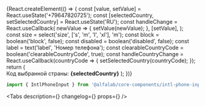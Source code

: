 


<Meta
    title='Компоненты/IntlPhoneInput'
    component={IntlPhoneInput}
/>

<!-- Canvas -->

<Story name='IntlPhoneInput'>
    {React.createElement(() => {
        const [value, setValue] = React.useState('+79647820725');
        const [selectedCountry, setSelectedCountry] = React.useState('RU');
        const handleChange = React.useCallback(
            newValue => {
                setValue(newValue);
            },
            [setValue],
        );
        const size = select('size', ['s', 'm', 'l', 'xl'], 'm');
        const block = boolean('block', false);
        const disabled = boolean('disabled', false);
        const label = text('label', 'Номер телефона');
        const clearableCountryCode = boolean('clearableCountryCode', true);
        const handleCountryChange = React.useCallback(countryCode => {
            setSelectedCountry(countryCode);
        });
        return (
            <React.Fragment>
                <IntlPhoneInput
                    value={value}
                    onChange={handleChange}
                    size={size}
                    block={block}
                    label={label}
                    disabled={disabled}
                    defaultCountryIso2='RU'
                    readOnly={boolean('readOnly', false)}
                    onCountryChange={handleCountryChange}
                    clearableCountryCode={clearableCountryCode}
                />
                <br />
                Код выбранной страны: <strong>{selectedCountry}</strong>
            </React.Fragment>
        );
    })}
</Story>


<!-- Docs -->

<ComponentHeader
    name='IntlPhoneInput'
    version={version}
    package='@alfalab/core-components/intl-phone-input'
    stage={1}
/>

```jsx
import { IntlPhoneInput } from '@alfalab/core-components/intl-phone-input';
```

<Tabs
    description={<Description />}
    changelog={<Changelog />}
    props={<Props of={IntlPhoneInput} />}
/>

